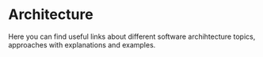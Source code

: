 # Architecture

Here you can  find useful links about different software archihtecture topics, approaches with explanations and examples.
